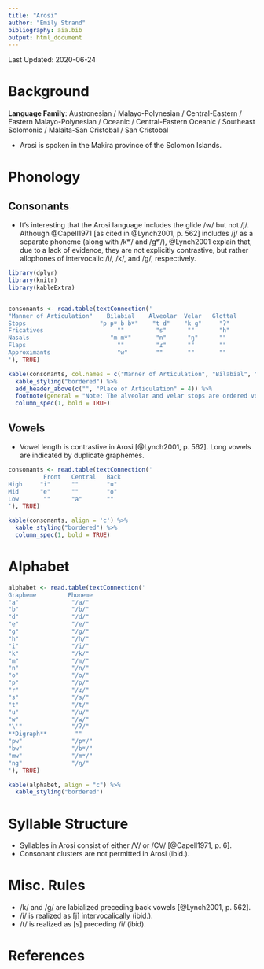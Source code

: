 ```yaml
---
title: "Arosi"
author: "Emily Strand"
bibliography: aia.bib
output: html_document
---
```


Last Updated: 2020-06-24

# Background

**Language Family**: Austronesian / Malayo-Polynesian / Central-Eastern / Eastern Malayo-Polynesian / Oceanic / Central-Eastern Oceanic / Southeast Solomonic / Malaita-San Cristobal / San Cristobal

* Arosi is spoken in the Makira province of the Solomon Islands.

# Phonology

## Consonants

* It's interesting that the Arosi language includes the glide /w/ but not /j/. Although @Capell1971 [as cited in @Lynch2001, p. 562] includes /j/ as a separate phoneme (along with /kʷ/ and /ɡʷ/), @Lynch2001 explain that, due to a lack of evidence, they are not explicitly contrastive, but rather allophones of intervocalic /i/, /k/, and /ɡ/, respectively.

```r

library(dplyr)
library(knitr)
library(kableExtra)


consonants <- read.table(textConnection('
"Manner of Articulation"    Bilabial    Alveolar  Velar   Glottal
Stops                     "p pʷ b bʷ"    "t d"    "k ɡ"     "ʔ"
Fricatives                     ""         "s"      ""       "h"
Nasals                       "m mʷ"       "n"      "ŋ"      ""
Flaps                          ""         "ɾ"      ""       ""
Approximants                   "w"        ""       ""       ""  
'), TRUE)

kable(consonants, col.names = c("Manner of Articulation", "Bilabial", "Alveolar", "Velar", "Glottal"), align = 'c') %>%
  kable_styling("bordered") %>%
  add_header_above(c("", "Place of Articulation" = 4)) %>%
  footnote(general = "Note: The alveolar and velar stops are ordered voiceless and voiced. Phonemes that have the diacritic (ʷ) are labialized.", general_title = "") %>%
  column_spec(1, bold = TRUE)
```

## Vowels

* Vowel length is contrastive in Arosi [@Lynch2001, p. 562]. Long vowels are indicated by duplicate graphemes.

```r
consonants <- read.table(textConnection('
          Front   Central   Back
High     "i"      ""        "u"
Mid      "e"      ""        "o"
Low       ""      "a"       ""
'), TRUE)

kable(consonants, align = 'c') %>%
  kable_styling("bordered") %>%
  column_spec(1, bold = TRUE)
```  

# Alphabet

```r

alphabet <- read.table(textConnection('
Grapheme         Phoneme
"a"               "/a/"
"b"               "/b/"
"d"               "/d/"
"e"               "/e/"
"g"               "/ɡ/"
"h"               "/h/"
"i"               "/i/"
"k"               "/k/"
"m"               "/m/"
"n"               "/n/"
"o"               "/o/"
"p"               "/p/"
"r"               "/ɾ/"
"s"               "/s/"
"t"               "/t/"
"u"               "/u/"
"w"               "/w/"
"\'"              "/ʔ/"
**Digraph**        ""
"pw"              "/pʷ/"
"bw"              "/bʷ/"
"mw"              "/mʷ/"
"ng"              "/ŋ/"
'), TRUE)

kable(alphabet, align = "c") %>%
  kable_styling("bordered")
```

# Syllable Structure

* Syllables in Arosi consist of either /V/ or /CV/ [@Capell1971, p. 6].
* Consonant clusters are not permitted in Arosi (ibid.).


# Misc. Rules

* /k/ and /ɡ/ are labialized preceding back vowels [@Lynch2001, p. 562].
* /i/ is realized as [j] intervocalically (ibid.).
* /t/ is realized as [s] preceding /i/ (ibid).

# References
